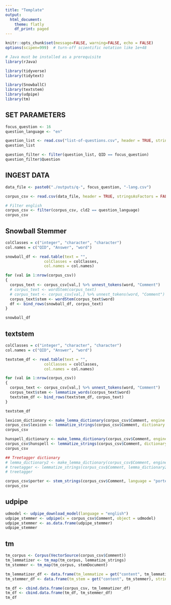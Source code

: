 ```yaml
---
title: "Template"
output: 
  html_document:
    theme: flatly
    df_print: paged
---
```


```r

knitr::opts_chunk$set(message=FALSE, warning=FALSE, echo = FALSE)
options(scipen=999)  # turn-off scientific notation like 1e+48

# Java must be installed as a prerequisite
library(rJava)

library(tidyverse)
library(tidytext)

library(SnowballC)
library(textstem)
library(udpipe)
library(tm)

```

## SET PARAMETERS


```r

focus_question <- 16
question_language <- "en"

question_list <- read.csv("list-of-questions.csv", header = TRUE, stringsAsFactors = FALSE, encoding="UTF-8")
question_list

question_filter <- filter(question_list, QID == focus_question)
question_filter$Question


```


## INGEST DATA


```r

data_file <- paste0("./outputs/q-", focus_question, "-lang.csv")

corpus_csv <- read.csv(data_file, header = TRUE, stringsAsFactors = FALSE, encoding="UTF-8")

# Filter english
corpus_csv <- filter(corpus_csv, cld2 == question_language)
corpus_csv

```


## Snowball Stemmer


```r

colClasses = c("integer", "character", "character")
col.names = c("QID", "Answer", "word")

snowball_df <- read.table(text = "",
                 colClasses = colClasses,
                 col.names = col.names)

for (val in 1:nrow(corpus_csv))
{
  corpus_text <- corpus_csv[val,] %>% unnest_tokens(word, "Comment")
  # corpus_text <- wordStem(corpus_text)
  # corpus_text <- corpus_csv[val,] %>% unnest_tokens(word, "Comment") %>% wordStem(word)
  corpus_text$stem <- wordStem(corpus_text$word)
  df <- bind_rows(snowball_df, corpus_text)
}

snowball_df


```

## textstem


```r

colClasses = c("integer", "character", "character")
col.names = c("QID", "Answer", "word")

textstem_df <- read.table(text = "",
                 colClasses = colClasses,
                 col.names = col.names)

for (val in 1:nrow(corpus_csv))
{
  corpus_text <- corpus_csv[val,] %>% unnest_tokens(word, "Comment")
  corpus_text$stem <- lemmatize_words(corpus_text$word)
  textstem_df <- bind_rows(textstem_df, corpus_text)
}

textstem_df

lexicon_dictionary <- make_lemma_dictionary(corpus_csv$Comment, engine = 'lexicon')
corpus_csv$lexicon <- lemmatize_strings(corpus_csv$Comment, dictionary = lexicon_dictionary)
corpus_csv

hunspell_dictionary <- make_lemma_dictionary(corpus_csv$Comment, engine = 'hunspell')
corpus_csv$hunspell <- lemmatize_strings(corpus_csv$Comment, dictionary = hunspell_dictionary)
corpus_csv

## Treetagger dictionary
# lemma_dictionary2 <- make_lemma_dictionary(corpus_csv$Comment, engine = 'treetagger', path = "./refs/tree-tagger/")
# treetagger <- lemmatize_strings(corpus_csv$Comment, lemma_dictionary2)
# treetagger

corpus_csv$porter <- stem_strings(corpus_csv$Comment, language = "porter")
corpus_csv


```

## udpipe

```r

udmodel <- udpipe_download_model(language = "english")
udpipe_stemmer <- udpipe(x = corpus_csv$Comment, object = udmodel)
udpipe_stemmer <- as.data.frame(udpipe_stemmer)
udpipe_stemmer

```


## tm

```r

tm_corpus <- Corpus(VectorSource(corpus_csv$Comment))
tm_lemmatizer <- tm_map(tm_corpus, lemmatize_strings)
tm_stemmer <- tm_map(tm_corpus, stemDocument)

tm_lemmatizer_df <- data.frame(tm_lemmatize = get("content", tm_lemmatizer), stringsAsFactors = FALSE)
tm_stemmer_df <- data.frame(tm_stem = get("content", tm_stemmer), stringsAsFactors = FALSE)

tm_df <- cbind.data.frame(corpus_csv, tm_lemmatizer_df)
tm_df <- cbind.data.frame(tm_df, tm_stemmer_df)
tm_df

```



